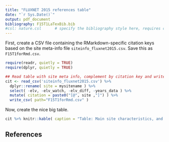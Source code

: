 ```yaml
---
title: "FLUXNET 2015 references table"
date: "`r Sys.Date()`"
output: pdf_document
bibliography: F15T1LaTexBib.bib
#csl: nature.csl      # specify the bibliography style here, requires csl file to be placed in the current working directory
---
```


First, create a CSV file containing the RMarkdown-specific citation keys based on the site meta-info file `siteinfo_fluxnet2015.csv`. Save this as `F15T1forRmd.csv`.
```r
require(readr, quietly = TRUE)
require(dplyr, quietly = TRUE)

## Read table with site meta info, complement by citation key and write to file
cit <- read_csv('siteinfo_fluxnet2015.csv') %>% 
  dplyr::rename( site = mysitename ) %>% 
  select( -elv, -elv_watch, -elv_diff, -years_data ) %>% 
  mutate( citation = paste0("[@", site ,"]") ) %>% 
  write_csv( path="F15T1forRmd.csv" )
```

Now, create the nice big table.
```r
cit %>% knitr::kable( caption = "Table: Main site characteristics, and studied periods of flux sites used in this analysis. All the data gathered from [www.fluxdata.org](www.fluxdata.org)." )
```

## References